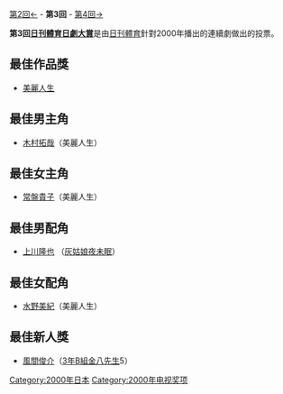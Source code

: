 {{Unreferenced|time=2014-10-07T02:53:37+00:00}}
{{noteTA
|G1=JP}}
[[第2回日刊體育日劇大賞|第2回←]] - '''第3回''' - [[第4回日刊體育日劇大賞|第4回→]]

'''第3回[[日刊體育日劇大賞|日刊體育日劇大賞]]'''是由[[日刊體育|日刊體育]]針對2000年播出的連續劇做出的投票。

== 最佳作品獎 ==
*[[美麗人生_(日劇)|美麗人生]]

== 最佳男主角 ==
*[[木村拓哉|木村拓哉]]（美麗人生）  

== 最佳女主角 ==
*[[常盤貴子|常盤貴子]]（美麗人生）  

== 最佳男配角 ==
*[[上川隆也|上川隆也]] （[[灰姑娘夜未眠|灰姑娘夜未眠]]）

== 最佳女配角 ==
*[[水野美紀|水野美紀]]（美麗人生）  

== 最佳新人獎 ==
*[[風間俊介|風間俊介]]（[[3年B組金八先生|3年B組金八先生]]5）

{{日刊體育日劇大賞}}

[[Category:2000年日本|Category:2000年日本]]
[[Category:2000年电视奖项|Category:2000年电视奖项]]
